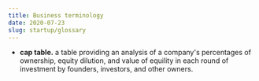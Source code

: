 ```yaml
---
title: Business terminology
date: 2020-07-23
slug: startup/glossary
---
```


* **cap table.** a table providing an analysis of a company's percentages of ownership, equity dilution, and value of equility in each round of investment by founders, investors, and other owners.
